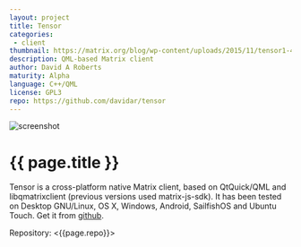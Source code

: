 ```yaml
---
layout: project
title: Tensor
categories: 
 - client
thumbnail: https://matrix.org/blog/wp-content/uploads/2015/11/tensor1-400x284.png
description: QML-based Matrix client
author: David A Roberts
maturity: Alpha
language: C++/QML
license: GPL3
repo: https://github.com/davidar/tensor
---
```


![screenshot](https://matrix.org/blog/wp-content/uploads/2015/11/tensor1.png "{{ page.title }}")

# {{ page.title }}
Tensor is a cross-platform native Matrix client, based on QtQuick/QML and libqmatrixclient (previous versions used matrix-js-sdk). It has been tested on Desktop GNU/Linux, OS X, Windows, Android, SailfishOS and Ubuntu Touch. Get it from [github](https://github.com/davidar/tensor).

Repository: <{{page.repo}}>
